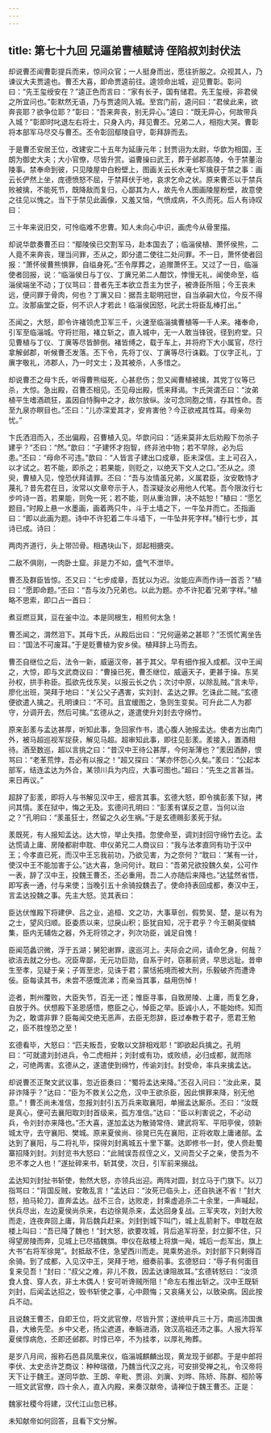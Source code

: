 ```yaml
---
---
---
```

title: 第七十九回 兄逼弟曹植赋诗 侄陷叔刘封伏法
---

却说曹丕闻曹彰提兵而来，惊问众官；一人挺身而出，愿往折服之。众视其人，乃谏议大夫贾逵也。曹丕大喜，即命贾逵前往。逵领命出城，迎见曹彰。彰问曰：“先王玺绶安在？”逵正色而言曰：“家有长子，国有储君。先王玺绶，非君侯之所宜问也。”彰默然无语，乃与贾逵同入城。至宫门前，逵问曰：“君侯此来，欲奔丧耶？欲争位耶？”彰曰：“吾来奔丧，别无异心。”逵曰：“既无异心，何故带兵入城？”彰即时叱退左右将士，只身入内，拜见曹丕。兄弟二人，相抱大哭。曹彰将本部军马尽交与曹丕。丕令彰回鄢陵自守，彰拜辞而去。

于是曹丕安居王位，改建安二十五年为延康元年；封贾诩为太尉，华歆为相国，王朗为御史大夫；大小官僚，尽皆升赏。谥曹操曰武王，葬于邺郡高陵，令于禁董治陵事。禁奉命到彼，只见陵屋中白粉壁上，图画关云长水淹七军擒获于禁之事：画云长俨然上坐，庞德愤怒不屈，于禁拜伏于地，哀求乞命之状。原来曹丕以于禁兵败被擒，不能死节，既降敌而复归，心鄙其为人，故先令人图画陵屋粉壁，故意使之往见以愧之。当下于禁见此画像，又羞又恼，气愤成病，不久而死。后人有诗叹曰：

三十年来说旧交，可怜临难不忠曹。知人未向心中识，画虎今从骨里描。

却说华歆奏曹丕曰：“鄢陵侯已交割军马，赴本国去了；临淄侯植、萧怀侯熊，二人竟不来奔丧，理当问罪，丕从之，即分遣二使往二处问罪。不一日，萧怀使者回报：“萧怀侯曹熊惧罪，自缢身死。”丕令厚葬之，追赠萧怀王。又过了一日，临淄使者回报，说：“临淄侯日与丁仪、丁廙兄弟二人酣饮，悖慢无礼，闻使命至，临淄侯端坐不动；丁仪骂曰：昔者先王本欲立吾主为世子，被谗臣所阻；今王丧未远，便问罪于骨肉，何也？丁廙又曰：据吾主聪明冠世，自当承嗣大位，今反不得立。汝那庙堂之臣，何不识人才若此！临淄侯因怒，叱武士将臣乱棒打出。”

丕闻之，大怒，即令许褚领虎卫军三千，火速至临淄擒曹植等一千人来。褚奉命，引军至临淄城。守将拦阻，褚立斩之，直入城中，无一人敢当锋锐，径到府堂。只见曹植与丁仪、丁廙等尽皆醉倒。褚皆缚之，载于车上，并将府下大小属官，尽行拿解邺郡，听候曹丕发落。丕下令，先将丁仪、丁廙等尽行诛戳。丁仪字正礼，丁廙字敬礼，沛郡人，乃一时文士；及其被杀，人多惜之。

却说曹丕之母卞氏，听得曹熊缢死，心甚悲伤；忽又闻曹植被擒，其党丁仪等已杀，大惊。急出殿，召曹丕相见。丕见母出殿，慌来拜谒。卞氏哭谓丕曰：“汝弟植平生嗜酒疏狂，盖因自恃胸中之才，故尔放纵。汝可念同胞之情，存其性命。吾至九泉亦瞑目也。”丕曰：“儿亦深爱其才，安肯害他？今正欲戒其性耳。母亲勿忧。”

卞氏洒泪而入，丕出偏殿，召曹植入见。华歆问曰：“适来莫非太后劝殿下勿杀子建乎？”丕曰：“然。”歆曰：“子建怀才抱智，终非池中物；若不早除，必为后患。”丕曰：“母命不可违。”歆曰：“人皆言子建出口成章，臣未深信。主上可召入，以才试之。若不能，即杀之；若果能，则贬之，以绝天下文人之口。”丕从之。须臾，曹植入见，惶恐伏拜请罪。丕曰：“吾与汝情虽兄弟，义属君臣，汝安敢恃才蔑礼？昔先君在日，汝常以文章夸示于人，吾深疑汝必用他人代笔。吾今限汝行七步吟诗一首。若果能，则免一死；若不能，则从重治罪，决不姑恕！”植曰：“愿乞题目。”时殿上悬一水墨画，画着两只牛，斗于土墙之下，一牛坠井而亡。丕指画曰：“即以此画为题。诗中不许犯着二牛斗墙下，一牛坠井死字样。”植行七步，其诗已成。诗曰：

两肉齐道行，头上带凹骨。相遇块山下，郯起相搪突。

二敌不俱刚，一肉卧土窟。非是力不如，盛气不泄毕。

曹丕及群臣皆惊。丕又曰：“七步成章，吾犹以为迟。汝能应声而作诗一首否？”植曰：“愿即命题。”丕曰：“吾与汝乃兄弟也。以此为题。亦不许犯着‘兄弟’字样。”植略不思索，即口占一首曰：

煮豆燃豆萁，豆在釜中泣。本是同根生，相煎何太急！

曹丕闻之，潸然泪下。其母卞氏，从殿后出曰：“兄何逼弟之甚耶？”丕慌忙离坐告曰：“国法不可废耳。”于是贬曹植为安乡侯。植拜辞上马而去。

曹丕自继位之后，法令一新，威逼汉帝，甚于其父。早有细作报入成都。汉中王闻之，大惊，即与文武商议曰：“曹操已死，曹丕继位，威逼天子，更甚于操。东吴孙权，拱手称臣。孤欲先伐东吴，以报云长之仇；次讨中原，以除乱贼。”言未毕，廖化出班，哭拜于地曰：“关公父子遇害，实刘封、孟达之罪。乞诛此二贼。”玄德便欲遣人擒之。孔明谏曰：“不可。且宜缓图之，急则生变矣。可升此二人为郡守，分调开去，然后可擒。”玄德从之，遂遣使升刘封去守绵竹。

原来彭羕与孟达甚厚，听知此事，急回家作书，遣心腹人驰报孟达。使者方出南门外，被马超巡视军捉获，解见马超。超审知此事，即往见彭羕。羕接入，置酒相待。酒至数巡，超以言挑之曰：“昔汉中王待公甚厚，今何渐薄也？”羕因酒醉，恨骂曰：“老革荒悖，吾必有以报之！”超又探曰：“某亦怀怨心久矣。”羕曰：“公起本部军，结连孟达为外合，某领川兵为内应，大事可图也。”超曰：“先生之言甚当。来日再议。”

超辞了彭羕，即将人与书解见汉中王，细言其事。玄德大怒，即令擒彭羕下狱，拷问其情。羕在狱中，悔之无及。玄德问孔明曰：“彭羕有谋反之意，当何以治之？”孔明曰：“羕虽狂士，然留之久必生祸。”于是玄德赐彭羕死于狱。

羕既死，有人报知孟达。达大惊，举止失措。忽使命至，调刘封回守绵竹去讫。孟达慌请上庸、房陵都尉申耽、申仪弟兄二人商议曰：“我与法孝直同有功于汉中王；今孝直已死，而汉中王忘我前功，乃欲见害，为之奈何？“耽曰：“某有一计，使汉中王不能加害于公。”达大喜，急问何计。耽曰：“吾弟兄欲投魏久矣，公可作一表，辞了汉中王，投魏王曹丕，丕必重用。吾二人亦随后来降也。”达猛然省悟，即写表一通，付与来使；当晚引五十余骑投魏去了。使命持表回成都，奏汉中王，言孟达投魏之事。先主大怒。览其表曰：

臣达伏惟殿下将建伊、吕之业，追桓、文之功，大事草创，假势吴、楚，是以有为之士，望风归顺。臣委质以来，愆戾山积；臣犹自知，况于君乎？今王朝英俊鳞集，臣内无辅佐之器，外无将领之才，列次功臣，诚足自愧！

臣闻范蠡识微，浮于五湖；舅犯谢罪，逡巡河上。夫际会之间，请命乞身，何哉？欲洁去就之分也。况臣卑鄙，无元功巨勋，自系于时，窃慕前贤，早思远耻。昔申生至孝，见疑于亲；子胥至忠，见诛于君；蒙恬拓境而被大刑，乐毅破齐而遭谗佞。臣每读其书，未尝不感慨流涕；而亲当其事，益用伤悼！

迩者，荆州覆败，大臣失节，百无一还；惟臣寻事，自致房陵、上庸，而复乞身，自放于外。伏想殿下圣恩感悟，愍臣之心，悼臣之举。臣诚小人，不能始终。知而为之，敢谓非罪？臣每闻交绝无恶声，去臣无怨辞，臣过奉教于君子，愿君王勉之，臣不胜惶恐之至！

玄德看毕，大怒曰：“匹夫叛吾，安敢以文辞相戏耶！”即欲起兵擒之。孔明曰：“可就遣刘封进兵，令二虎相并；刘封或有功，或败绩，必归成都，就而除之，可绝两害。玄德从之，遂遣使到绵竹，传谕刘封。封受命，率兵来擒孟达。

却说曹丕正聚文武议事，忽近臣奏曰：“蜀将孟达来降。”丕召入问曰：“汝此来，莫非诈降乎？”达曰：“臣为不救关公之危，汉中王欲杀臣，因此惧罪来降，别无他意。”！曹丕尚未准信，忽报刘封引五万兵来取襄阳，单搦孟达厮杀。丕曰：“汝既是真心，便可去襄阳取刘封首级来，孤方准信。”达曰：“臣以利害说之，不必动兵，令刘封亦来降也。”丕大喜，遂加孟达为散骑常侍、建武将军、平阳亭侯，领新城太守，去守襄阳、樊城。原来夏侯尚、徐晃已先在襄阳，正将收取上庸诸部。孟达到了襄阳，与二将礼毕，探得刘封离城五十里下寨。达即修书一封，使人赍赴蜀寨招降刘封。刘封览书大怒曰：“此贼误吾叔侄之义，又间吾父子之亲，使吾为不忠不孝之人也！”遂扯碎来书，斩其使，次日，引军前来搦战。

孟达知刘封扯书斩使，勃然大怒，亦领兵出迎。两阵对圆，封立马于门旗下。以刀指骂曰：“背国反贼，安敢乱言！”孟达曰：“汝死已临头上，还自执迷不省！”封大怒，拍马轮刀，直奔孟达。战不三合，达败走，封乘虚追杀二十余里，一声喊起，伏兵尽出，左边夏侯尚杀来，右边徐晃杀来，孟达回身复战。三军夹攻，刘封大败而走，连夜奔回上庸，背后魏兵赶来。刘封到城下叫门，城上乱箭射下。申耽在敌楼上叫曰：“吾已降了魏也！”封大怒，欲要攻城，背后追军将至，封立脚不住，只得望房陵而奔，见城上已尽插魏旗。申仪在敌楼上将旗一飐，城后一彪军出，旗上大书“右将军徐晃”。封抵敌不住，急望西川而走。晃乘势追杀。刘封部下只剩得百余骑。到了成都，入见汉中王，哭拜于地，细奏前事。玄德怒曰：“辱子有何面目复来见吾！”封曰：“叔父之难，非儿不救，因孟达谏阻故耳。”玄德转怒曰：“汝须食人食、穿人衣，非土木偶人！安可听谗贼所阻！”命左右推出斩之。汉中王既斩刘封，后闻孟达招之，毁书斩使之事，心中颇悔；又哀痛关公，以致染病。因此按兵不动。

且说魏王曹丕，自即王位，将文武官僚，尽皆升赏；遂统甲兵三十万，南巡沛国谯县，大飨先茔。乡中父老，扬尘遮道，奉觞进酒，效汉高祖还沛之事。人报大将军夏侯惇病危，丕即还邺郡。时惇已卒，不为挂孝，以厚礼殉葬。

是岁八月间，报称石邑县凤凰来仪，临淄城麒麟出现，黄龙现于邺郡。于是中郎将李伏、太史丞许芝商议：种种瑞徵，乃魏当代汉之兆，可安排受禅之礼，令汉帝将天下让于魏王。遂同华歆、王朗、辛毗、贾诩、刘廙、刘晔、陈矫、陈群、桓阶等一班文武官僚，四十余人，直入内殿，来奏汉献帝，请禅位于魏王曹丕。正是：

魏家社稷今将建，汉代江山忽已移。

未知献帝如何回答，且看下文分解。